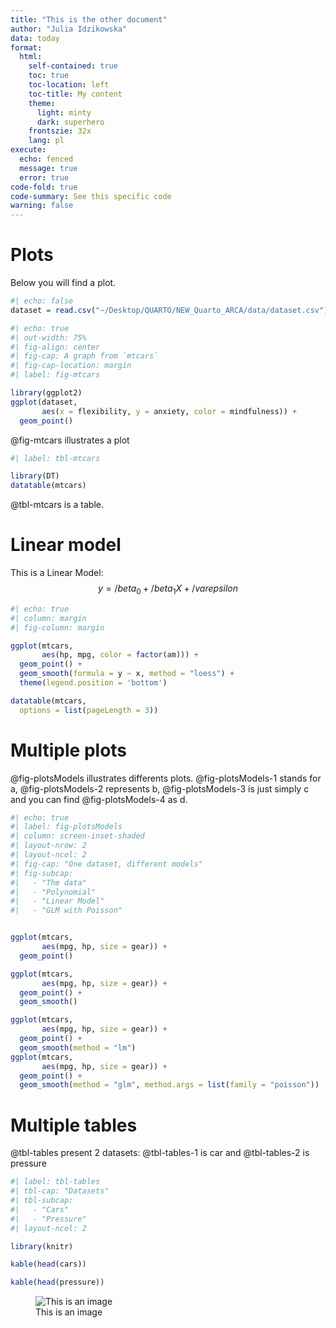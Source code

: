```yaml
---
title: "This is the other document"
author: "Julia Idzikowska"
data: today 
format:
  html:
    self-contained: true
    toc: true
    toc-location: left
    toc-title: My content
    theme:
      light: minty
      dark: superhero
    frontszie: 32x
    lang: pl
execute: 
  echo: fenced
  message: true
  error: true
code-fold: true
code-summary: See this specific code
warning: false 
---
```


# Plots

Below you will find a plot.

```r
#| echo: false
dataset = read.csv("~/Desktop/QUARTO/NEW_Quarto_ARCA/data/dataset.csv")
```


```r
#| echo: true 
#| out-width: 75%
#| fig-align: center
#| fig-cap: A graph from `mtcars`
#| fig-cap-location: margin
#| label: fig-mtcars

library(ggplot2)
ggplot(dataset, 
       aes(x = flexibility, y = anxiety, color = mindfulness)) +
  geom_point()

```

@fig-mtcars illustrates a plot


```r
#| label: tbl-mtcars

library(DT)
datatable(mtcars)
```

@tbl-mtcars is a table.

# Linear model
This is a Linear Model:
$$y = /beta_0 +/beta_1 X + /varepsilon$$


```r
#| echo: true 
#| column: margin
#| fig-column: margin

ggplot(mtcars, 
       aes(hp, mpg, color = factor(am))) +
  geom_point() +
  geom_smooth(formula = y ~ x, method = "loess") +
  theme(legend.position = 'bottom')

datatable(mtcars,
  options = list(pageLength = 3))

```

# Multiple plots

@fig-plotsModels illustrates differents plots. @fig-plotsModels-1 stands for a, @fig-plotsModels-2 represents b, @fig-plotsModels-3 is just simply c and you can find @fig-plotsModels-4 as d. 

```r
#| echo: true 
#| label: fig-plotsModels
#| column: screen-inset-shaded
#| layout-nrow: 2
#| layout-ncol: 2
#| fig-cap: "One dataset, different models" 
#| fig-subcap:
#|   - "The data"
#|   - "Polynomial"
#|   - "Linear Model"
#|   - "GLM with Poisson" 


ggplot(mtcars,
       aes(mpg, hp, size = gear)) +
  geom_point()

ggplot(mtcars,
       aes(mpg, hp, size = gear)) +
  geom_point() + 
  geom_smooth()

ggplot(mtcars,
       aes(mpg, hp, size = gear)) +
  geom_point() + 
  geom_smooth(method = "lm")
ggplot(mtcars,
       aes(mpg, hp, size = gear)) +
  geom_point() + 
  geom_smooth(method = "glm", method.args = list(family = "poisson"))

```

# Multiple tables 

@tbl-tables present 2 datasets: @tbl-tables-1 is car and @tbl-tables-2 is pressure

```r
#| label: tbl-tables
#| tbl-cap: "Datasets"
#| tbl-subcap: 
#|   - "Cars"
#|   - "Pressure"
#| layout-ncol: 2

library(knitr)

kable(head(cars))

kable(head(pressure))
```


![This is an image]()
